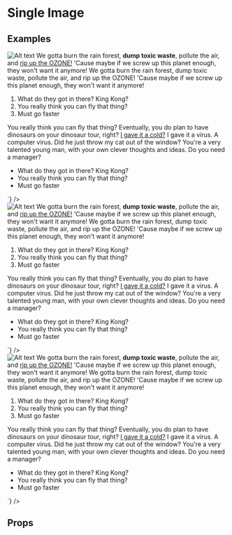 
<Meta title="Pattern Library|Slices/Image Single" component={Image} />

# Single Image
 
 
## Examples

<Preview>
    <Story name="Image full width">
        <div style={{padding: "20px"}}>
            <Image
                alt="Alt text"
                src="http://placehold.it/1440x768"
                caption="Example image caption"
            />
            <Text
                html={`
                    <p>We gotta burn the rain forest, <strong>dump toxic waste</strong>, pollute the air, and <a href="#">rip up the OZONE!</a> 'Cause maybe if we screw up this planet enough, they won't want it anymore! We gotta burn the rain forest, dump toxic waste, pollute the air, and rip up the OZONE! 'Cause maybe if we screw up this planet enough, they won't want it anymore!</p>
                    <ol>
                        <li>What do they got in there? King Kong?</li>
                        <li>You really think you can fly that thing?</li>
                        <li>Must go faster</li>
                    </ol>
                    <p>You really think you can fly that thing? Eventually, you do plan to have dinosaurs on your dinosaur tour, right? <a href="#">I gave it a cold?</a> I gave it a virus. A computer virus. Did he just throw my cat out of the window? You're a very talented young man, with your own clever thoughts and ideas. Do you need a manager?</p>
                    <ul>
                        <li>What do they got in there? King Kong?</li>
                        <li>You really think you can fly that thing?</li>
                        <li>Must go faster</li>
                    </ul>
                `}
            />
        </div>
    </Story>
</Preview>

<Preview>
    <Story name="Image left side and big">
        <div style={{padding: "20px"}}>
            <Image
                side="left"
                alt="Alt text"
                src="http://placehold.it/600x400"
                caption="Example image caption"
            />
            <Text
                html={`
                    <p>We gotta burn the rain forest, <strong>dump toxic waste</strong>, pollute the air, and <a href="#">rip up the OZONE!</a> 'Cause maybe if we screw up this planet enough, they won't want it anymore! We gotta burn the rain forest, dump toxic waste, pollute the air, and rip up the OZONE! 'Cause maybe if we screw up this planet enough, they won't want it anymore!</p>
                    <ol>
                        <li>What do they got in there? King Kong?</li>
                        <li>You really think you can fly that thing?</li>
                        <li>Must go faster</li>
                    </ol>
                    <p>You really think you can fly that thing? Eventually, you do plan to have dinosaurs on your dinosaur tour, right? <a href="#">I gave it a cold?</a> I gave it a virus. A computer virus. Did he just throw my cat out of the window? You're a very talented young man, with your own clever thoughts and ideas. Do you need a manager?</p>
                    <ul>
                        <li>What do they got in there? King Kong?</li>
                        <li>You really think you can fly that thing?</li>
                        <li>Must go faster</li>
                    </ul>
                `}
            />
        </div>
    </Story>
</Preview>

<Preview>
    <Story name="Image right side and small with copyright">
        <div style={{padding: "20px"}}>
            <Image
                side="right"
                alt="Alt text"
                src="http://placehold.it/200x200"
                caption="Example image caption"
                copyright="Chris Evans"
                isClickable={true}
            />
            <Text
                html={`
                    <p>We gotta burn the rain forest, <strong>dump toxic waste</strong>, pollute the air, and <a href="#">rip up the OZONE!</a> 'Cause maybe if we screw up this planet enough, they won't want it anymore! We gotta burn the rain forest, dump toxic waste, pollute the air, and rip up the OZONE! 'Cause maybe if we screw up this planet enough, they won't want it anymore!</p>
                    <ol>
                        <li>What do they got in there? King Kong?</li>
                        <li>You really think you can fly that thing?</li>
                        <li>Must go faster</li>
                    </ol>
                    <p>You really think you can fly that thing? Eventually, you do plan to have dinosaurs on your dinosaur tour, right? <a href="#">I gave it a cold?</a> I gave it a virus. A computer virus. Did he just throw my cat out of the window? You're a very talented young man, with your own clever thoughts and ideas. Do you need a manager?</p>
                    <ul>
                        <li>What do they got in there? King Kong?</li>
                        <li>You really think you can fly that thing?</li>
                        <li>Must go faster</li>
                    </ul>
                `}
            />
        </div>
    </Story>
</Preview>

## Props 

<Props of={Image} />
